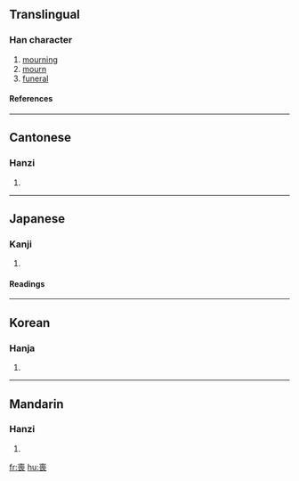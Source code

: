 {{see|丧}}

==Translingual==
===Han character===
{{Han char|rn=30|rad=口|as=09|sn=12|four=4073<sub>2</sub>|canj=土口口女 (GRRV)}}
# [[mourning]]
# [[mourn]]
# [[funeral]]
====References====
{{Han ref|kx=0200.120|dkj=03985|dj=0421.230|hdz=10650.030|uh=55AA|ud=21930|bh=B3E0|bd=46048}}
----
==Cantonese==
===Hanzi===
{{yue-hanzi|jyut=|y=song1, song3}}
# {{defn|Cantonese}}
----
==Japanese==
===Kanji===
{{ja-kanji|grade=|rs=口09}}
# {{defn|Japanese}} 
====Readings====
{{ja-readings|on=[[そう]] (sō)|kun=[[も]] (mo), [[うしなう]] (ushinau), [[ほろびる]] (horobiru)}}
----
==Korean==
===Hanja===
{{ko-hanja|hangeul=상|rv=sang|mr=sang}}
# {{defn|Korean}}
----
==Mandarin==
===Hanzi===
{{cmn-hanzi|sim=丧|pin=[[sāng]] (sang1)|wg=sang<sup>1</sup>}}
# {{defn|Mandarin}}

[[fr:喪]]
[[hu:喪]]